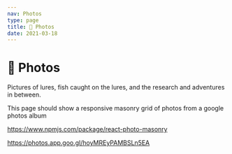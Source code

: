 ```yaml
---
nav: Photos
type: page
title: 📸 Photos
date: 2021-03-18
---
```

# 📸 Photos

Pictures of lures, fish caught on the lures, and the research and adventures in between.

This page should show a responsive masonry grid of photos from a google photos album

https://www.npmjs.com/package/react-photo-masonry

https://photos.app.goo.gl/hoyMREyPAMBSLn5EA

